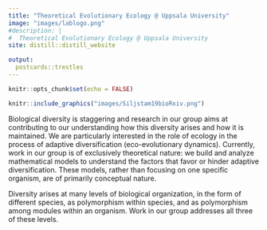 ```yaml
---
title: "Theoretical Evolutionary Ecology @ Uppsala University"
image: "images/lablogo.png"
#description: |
#  Theoretical Evolutionary Ecology @ Uppsala University
site: distill::distill_website

output:
  postcards::trestles
---
```


```r
knitr::opts_chunk$set(echo = FALSE)
```

::: {.floatting}
```r
knitr::include_graphics("images/Siljstam19bioRxiv.png")
```
Biological diversity is staggering and research in our group aims at contributing to our understanding how this diversity arises and how it is maintained. We are particularly interested in the role of ecology in the process of adaptive diversification (eco-evolutionary dynamics). Currently, work in our group is of exclusively theoretical nature: we build and analyze mathematical models to understand the factors that favor or hinder adaptive diversification. These models, rather than focusing on one specific organism, are of primarily conceptual nature.

Diversity arises at many levels of biological organization, in the form of different species, as polymorphism within species, and as polymorphism among modules within an organism. Work in our group addresses all three of these levels.
:::





